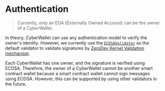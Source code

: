 # Authentication

> Currently, only an EOA (Externally Owned Account) can be the owner of a CyberWallet.

In theory, CyberWallet can use any authentication model to verify the owner's identity. However, we currently use the [`ECDSAValidator`](https://github.com/zerodevapp/kernel/blob/main/src/validator/ECDSAValidator.sol) as the default validator to validate signatures by [ZeroDev Kernel Validation mechanism](https://github.com/zerodevapp/kernel/blob/eafc8f7694b641c28d64c0631b062d0df167ee22/src/Kernel.sol#L87C106-L87C106).

Each CyberWallet has one owner, and the signature is verified using ECDSA. Therefore, the owner of a CyberWallet cannot be another smart contract wallet because a smart contract wallet cannot sign messages using ECDSA. However, this can be supported by using other validators in the future.
